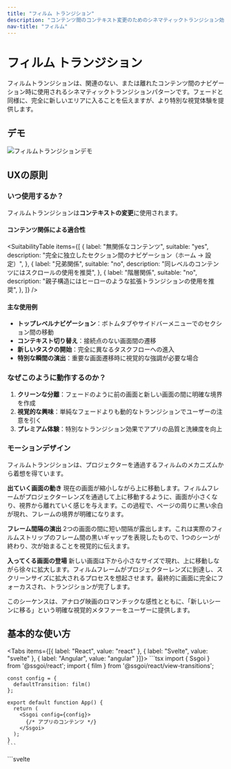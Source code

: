 ```yaml
---
title: "フィルム トランジション"
description: "コンテンツ間のコンテキスト変更のためのシネマティックトランジション効果"
nav-title: "フィルム"
---
```


# フィルム トランジション

フィルムトランジションは、関連のない、または離れたコンテンツ間のナビゲーション時に使用されるシネマティックトランジションパターンです。フェードと同様に、完全に新しいエリアに入ることを伝えますが、より特別な視覚体験を提供します。

## デモ

<div style={{ display: 'flex', justifyContent: 'center', margin: '2rem 0' }}>
  <img src="/view-transitions/film.gif" alt="フィルムトランジションデモ" style={{ maxWidth: '100%', borderRadius: '0.5rem' }} />
</div>

## UXの原則

### いつ使用するか？

フィルムトランジションは**コンテキストの変更**に使用されます。

#### コンテンツ関係による適合性

<SuitabilityTable
  items={[
    {
      label: "無関係なコンテンツ",
      suitable: "yes",
      description: "完全に独立したセクション間のナビゲーション（ホーム → 設定）",
    },
    {
      label: "兄弟関係",
      suitable: "no",
      description: "同レベルのコンテンツにはスクロールの使用を推奨",
    },
    {
      label: "階層関係",
      suitable: "no",
      description: "親子構造にはヒーローのような拡張トランジションの使用を推奨",
    },
  ]}
/>

#### 主な使用例

- **トップレベルナビゲーション**：ボトムタブやサイドバーメニューでのセクション間の移動
- **コンテキスト切り替え**：接続点のない画面間の遷移
- **新しいタスクの開始**：完全に異なるタスクフローへの進入
- **特別な瞬間の演出**：重要な画面遷移時に視覚的な強調が必要な場合

### なぜこのように動作するのか？

1. **クリーンな分離**：フェードのように前の画面と新しい画面の間に明確な境界を作成
2. **視覚的な興味**：単純なフェードよりも動的なトランジションでユーザーの注意を引く
3. **プレミアム体験**：特別なトランジション効果でアプリの品質と洗練度を向上

### モーションデザイン

フィルムトランジションは、プロジェクターを通過するフィルムのメカニズムから着想を得ています。

**出ていく画面の動き**
現在の画面が縮小しながら上に移動します。フィルムフレームがプロジェクターレンズを通過して上に移動するように、画面が小さくなり、視界から離れていく感じを与えます。この過程で、ページの周りに黒い余白が現れ、フレームの境界が明確になります。

**フレーム間隔の演出**
2つの画面の間に短い間隔が露出します。これは実際のフィルムストリップのフレーム間の黒いギャップを表現したもので、1つのシーンが終わり、次が始まることを視覚的に伝えます。

**入ってくる画面の登場**
新しい画面は下から小さなサイズで現れ、上に移動しながら徐々に拡大します。フィルムフレームがプロジェクターレンズに到達し、スクリーンサイズに拡大されるプロセスを想起させます。最終的に画面に完全にフォーカスされ、トランジションが完了します。

このシーケンスは、アナログ映画のロマンチックな感性とともに、「新しいシーンに移る」という明確な視覚的メタファーをユーザーに提供します。

## 基本的な使い方

<Tabs items={[{ label: "React", value: "react" }, { label: "Svelte", value: "svelte" }, { label: "Angular", value: "angular" }]}>
  <TabPanel value="react">
    ```tsx
    import { Ssgoi } from '@ssgoi/react';
    import { film } from '@ssgoi/react/view-transitions';

    const config = {
      defaultTransition: film()
    };

    export default function App() {
      return (
        <Ssgoi config={config}>
          {/* アプリのコンテンツ */}
        </Ssgoi>
      );
    }
    ```

  </TabPanel>
  <TabPanel value="svelte">
    ```svelte
    <script>
      import { Ssgoi } from '@ssgoi/svelte';
      import { film } from '@ssgoi/svelte/view-transitions';

      const config = {
        defaultTransition: film()
      };
    </script>

    <Ssgoi {config}>
      <slot />
    </Ssgoi>
    ```

  </TabPanel>
  <TabPanel value="angular">
    ```typescript
    import { Component } from "@angular/core";
    import { RouterOutlet } from "@angular/router";
    import { Ssgoi } from "@ssgoi/angular";
    import { film } from "@ssgoi/angular/view-transitions";
    import type { SsgoiConfig } from "@ssgoi/angular";

    @Component({
      selector: "app-root",
      standalone: true,
      imports: [RouterOutlet, Ssgoi],
      template: `
        <div
          ssgoi
          [config]="ssgoiConfig"
          style="position: relative; min-height: 100vh;"
        >
          <router-outlet />
        </div>
      `
    })
    export class AppComponent {
      ssgoiConfig: SsgoiConfig = {
        defaultTransition: film()
      };
    }
    ```
  </TabPanel>
</Tabs>
  


## 実践例

### 1. タブナビゲーション

ボトムタブバーやトップタブでのメインセクション間のナビゲーション：

<Tabs items={[{ label: "React", value: "react" }, { label: "Svelte", value: "svelte" }, { label: "Angular", value: "angular" }]}>
  <TabPanel value="react">
    ```tsx
    const config = {
      transitions: [
        {
          from: '/home',
          to: '/profile',
          transition: film(),
          symmetric: true
        },
        {
          from: '/home',
          to: '/settings',
          transition: film(),
          symmetric: true
        }
      ]
    };
    ```
  </TabPanel>
  <TabPanel value="svelte">
    ```svelte
    <script>
      const config = {
        transitions: [
          {
            from: '/home',
            to: '/profile',
            transition: film(),
            symmetric: true
          },
          {
            from: '/home',
            to: '/settings',
            transition: film(),
            symmetric: true
          }
        ]
      };
    </script>
    ```
  </TabPanel>
  <TabPanel value="angular">
    ```typescript
    import { Component } from "@angular/core";
    import { Ssgoi } from "@ssgoi/angular";
    import { film } from "@ssgoi/angular/view-transitions";
    import type { SsgoiConfig } from "@ssgoi/angular";

    @Component({
      selector: "app-root",
      standalone: true,
      imports: [Ssgoi],
      template: `
        <div ssgoi [config]="ssgoiConfig">
          <!-- App content -->
        </div>
      `
    })
    export class AppComponent {
      ssgoiConfig: SsgoiConfig = {
        transitions: [
          {
            from: '/home',
            to: '/profile',
            transition: film(),
            symmetric: true
          },
          {
            from: '/home',
            to: '/settings',
            transition: film(),
            symmetric: true
          }
        ]
      };
    }
    ```
  </TabPanel>
</Tabs>
  


## アクセシビリティ

- `prefers-reduced-motion`設定時にアニメーションを自動的に無効化
- スクリーンリーダーは遷移中でもコンテンツの変更を正しく認識
- キーボードナビゲーションと完全に互換

## ベストプラクティス

### ✅ すべきこと

- トップレベルナビゲーションにデフォルトで使用
- コンテンツが完全に変わる時に使用
- 特別なブランド体験が必要な時に使用

### ❌ してはいけないこと

- 関連コンテンツ間のナビゲーションには使用しない（スライドやスクロールを使用）
- 過度に複雑なアニメーションは避ける（ユーザーがめまいを感じる）
- 部分的なUI変更には使用しない